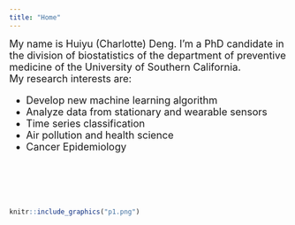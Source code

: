 ```yaml
---
title: "Home"
---
```


<font size="4">My name is Huiyu (Charlotte) Deng. I'm a PhD candidate in the division of biostatistics of the department of preventive medicine of the University of Southern California. 
\
My research interests are: 

- Develop new machine learning algorithm
- Analyze data from stationary and wearable sensors
- Time series classification
- Air pollution and health science 
- Cancer Epidemiology

</font>

\
\
\
\
```r
knitr::include_graphics("p1.png")
```

